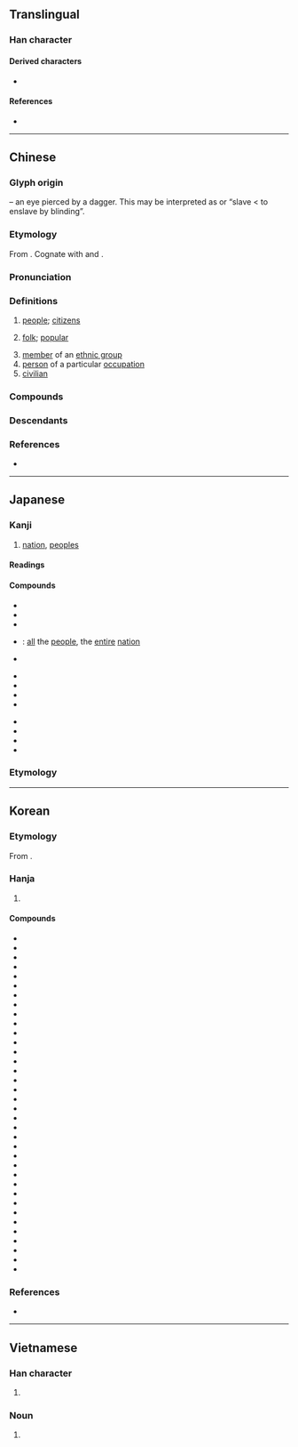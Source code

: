 {{also|艮|良}}
{{character info}}
==Translingual==
{{stroke order}}

===Han character===
{{Han char|rn=83|rad=氏|as=01|sn=5|four=77747|canj=RVP|ids=⿸⿰𠄌コ𫠠}}

====Derived characters====
* {{l|mul|[[眠]], [[氓]], [[罠]], [[囻]]}}

====References====
* {{Han ref|kx=0598.010|dkj=17028|dj=0988.320|hdz=32131.010|uh=6C11|ud=27665|bh=A5C1|bd=42433}}

----

==Chinese==
{{zh-forms}}

===Glyph origin===
{{Han etyl}}
{{liushu|p}} – an eye pierced by a dagger. This may be interpreted as {{och-l|盲|blind}} or “slave < to enslave by blinding”.

===Etymology===
From {{inh|zh|sit-pro|*r-mi(j)-n||people, man, human being}}. Cognate with {{cog|bo|མི}} and {{cog|dz|མི}}.

===Pronunciation===
{{zh-pron
|m=mín
|m-s=min2
|dg=мин1
|c=man4
|c-t=min3
|g=min4
|h=pfs=mìn;gd=min2
|j=ming1
|mb=měng
|md=mìng
|mn=bîn
|mn-t=ming5
|w=3min
|x=min2
|mc=y
|oc=y
|cat=n,a
}}

===Definitions===
{{zh-hanzi}}

# [[people]]; [[citizen]]s
#: {{zh-x|國民|citizen}}
# [[folk]]; [[popular]]
#: {{zh-x|民謠|folk song}}
# [[member]] of an [[ethnic group]]
# [[person]] of a particular [[occupation]]
# [[civilian]]

===Compounds===
{{zh-der|民間|人民|國民經濟|人民幣|勞民|國民大會|平民|厲民|平易近民|初民|公民權|俊民|公民投票|保境息民|得民|化民|下民|原住民|國民所得|國民|全民投票|升斗小民|印歐民族|公民教育|幸民|保民官|家給民足|國民年金|壽民|亂民|全民運動|中華民族|憂民|國民革命|保國安民|弔民伐罪|安民告示|大韓民國|國民車|人民團體|中華民國|平民教育|惰民|憂民憂國|憂國憂民|憂國愛民|憂國恤民|勤政愛民|國民兵|愛民如子|愚民|愚民政策|國和民順|四民|仁民愛物|全民健保|先民|便民|國民外交|國泰民安|全民政治|三民主義|但民|弭盜安民|弔民|廣土眾民|庶民|伐罪弔民|幻民|平民政治|刁民|國民權|市民農園|市民|國民住宅|小市民|島民|居民|少數民族|安民恤眾|兆民|富國安民|居民樓|害民|利國福民|官逼民反|安民|住民|子民|不死民|僑民|小民|塗炭生民|人民政府|天民|全民保險|剝削小民|國窮民困|市井小民|士民|大和民族|憂國哀民|官民|土俗民情|國困民艱|國計民生|人民日報|國民銀行|國民道德|國民教育|國民性|國民小學|國民中學|回民|吏民|國民兵役|國民福利|強姦民意|人民公社|勞民傷財|全民作戰|凡民|布衣小民|公民|全民|小國寡民|民主牆|無業遊民|民眾教育|民報|民心|民權主義|民主國家|民間藝術|民不聊生|民籍|殖民教育|畬民|移民局|民主|末民|民主政體|民不安枕|神怒民痛|民生彫敝|民主作風|民埝|民力凋弊|民業|民安物阜|民夫|民牧|民意代表|榮民節|為國為民|牖民|民謠|民社|民意機構|民聲|民初|應天從民|次殖民地|民和年稔|游牧民族|民眾運動|民族樂器|民生|民用機場|民怨盈塗|民意機關|民船|民宅|殃民|民歌五褲|榮民|窮民|民間工藝|民意|民族精神|民事訴訟|無方之民|視民如傷|民為邦本|民族性|民俗曲藝|束杖理民|民主政治|民生史觀|振民育德|殖民政府|為民除害|蒸民|新民叢報|民族|民生凋敝|民間信仰|民權初步|民營|民陣|民安國泰|游食之民|民變|新民|民俗療法|民意調查|民主大學|殖民地|民膏民脂|民族樂隊|民歌|民心趨向|民族音樂|民用|民力|水上居民|暴民|濟世安民|民間合會|殷民阜財|拳民|民極|為民除患|民族英雄|民怨沸騰|視民如子|民族舞|敬天愛民|民團|神怒民怨|擾民|民淳俗厚|民族習性|移民媽媽|民康物阜|手民|民害|萬民傘|民營企業|民隱|民有|民權運動|民生塗炭|民運|濟世愛民|救民水火|石民|殷民阜利|榮譽市民|民謠歌手|民族藝師|民智|省方觀民|民窮財匱|直接民權|生民|物阜民熙|民國|民法|民殷國富|民政|民兵|殘民以逞|漁民|病國殃民|校園民歌|流民|畏天愛民|畏天恤民|民主櫥窗|民俗|於民潤國|民天|漢民|治國安民|民賊|獨夫民賊|民信局|物阜民豐|物阜民安|牧民|民望|民族自決|民氣|生民塗炭|為民請命|民德|漢民族|禍國殃民|民家|烝民|災民|民風|民營化|漁民團體|漁民保險|游民|民瘼|為民喉舌|民蠹|民意向背|民不堪命|民情|民譽|殖民政策|海外移民|民和年豐|民志|民航|民生國計|村民|民主國|民生主義|民夷|民意測驗|民壯|民間團體|民食|民防|民間歌舞|民間文學|民選|民賊獨夫|民負|民熙物阜|民脂民膏|民胞物與|民眾|民生哲學|民治|民殷財阜|民權|民本主義|民族文化|民族意識|民族國家|民族同化|民族主義|民房|民憤|民惟邦本|民情物理|民患淡食|民怨|民心不壹|民彝|民居|民富國強|民墜塗炭|民俗音樂|民俗學|民代|民人|民享|民事|民主改革|民主化|殖民主義|殖民|民主主義|穆民|拉丁民族|漁民節|民主制度|東交民巷|民窮兵疲|民生問題|民和|民窮財盡|殘民害物|民事責任|民勞|無業游民|民用品|民時|民族性格|新民體|民謠歌曲|民謠風|應天順民|民航飛機|生事擾民|移民|貧民救助|邊疆民族|臣民|誤國害民|編民|經國濟民|義民|農民|蠹國害民|農民節|農民年金|經濟難民|莠民|齊民|遊民|誤國殄民|經世濟民|逸民|選民|難民營|貧民|蠹國殃民|線民|細民|良民|誤國殃民|護民官|與民偕樂|貧民區|龍袖嬌民|解民倒懸|齊民要術|農民曆|里民|鮮民|草民|驕民|與民休息|飢民|間接民權|顓民|順天恤民|革命民權|與民更始|風土民情|親民|節用裕民|農民團體|閒民|虐民|與民同憂|費財勞民|里民大會|鄉民|逼民為盜|魚肉鄉民|苗民|難民|貧民窟|縣民|英語民族|順民|軍民|頑民|賤民|逋民|貧民住宅|護國佑民|順應民心|黎民|蜑民|與民爭利|與民同樂|蟻民|遺民|民部|中華人民共和國|人民戰爭|民大|三民|民雄|民福|民安|民進黨|國富民強|民豐|奸民}}

===Descendants===
{{CJKV||みん|민|dân}}

===References===
* {{R:yue:Hanzi}}

----

==Japanese==

===Kanji===
{{ja-kanji|grade=4|rs=氏01}}

# [[nation]], [[people]]s

====Readings====
{{ja-readings
|goon=みん
|kanon=びん
|kun=たみ-
|nanori=たみ, ひと, み, みたみ, もと
}}

====Compounds====
{{top3}}
* {{ja-r|国%民|こく%みん}}
* {{ja-r|市%民|し%みん}}
* {{ja-r|市%民%活%動|し%みん%かつ%どう}}
* {{ja-r|万%民|ばん%みん}}: [[all]] the [[people]], the [[entire]] [[nation]]
* {{ja-r|民%意|みん%い}}
{{mid3}}
* {{ja-r|民%間|みん%かん}}
* {{ja-r|民%業|みん%ぎょう}}
* {{ja-r|民%権|みん%けん}}
* {{ja-r|民%主|みん%しゅ}}
{{mid3}}
* {{ja-r|民%衆|みん%しゅう}}
* {{ja-r|民%主%主%義|みん%しゅ%しゅ%ぎ}}
* {{ja-r|民%族|みん%ぞく}}
* {{ja-r|民%族%主%義|みん%ぞく%しゅ%ぎ}}
{{bottom}}

===Etymology===
{{ja-kanjitab|たみ|yomi=k}}
{{ja-see|たみ}}

----

==Korean==

===Etymology===
From {{der|ko|ltc|-}} {{ltc-l|民|id=1}}. {{hanja-hunmong|민|min|人類#중01B}}

===Hanja===
{{ko-hanja-search}}
{{ko-hanja|백성|민}}

# {{hanja form of|민|the [[people]], the [[populace]], the [[nation]]}}

====Compounds====
{{der-top3|Compounds}}
* {{ko-l|민가|民家}}
* {{ko-l|민간|民間}}
* {{ko-l|민권|民權}}
* {{ko-l|민도|民道}}
* {{ko-l|민란|民亂}}
* {{ko-l|민박|民泊}}
* {{ko-l|민법|民法}}
* {{ko-l|민병|民兵}}
* {{ko-l|민복|民服}}
* {{ko-l|민사|民事}}
* {{ko-l|민생|民生}}
* {{ko-l|민선|民選}}
* {{ko-l|민속|民俗}}
* {{ko-l|민심|民心}}
* {{ko-l|민영|民營}}
* {{ko-l|민요|民謠}}
* {{ko-l|민원|民願}}
* {{ko-l|민의|民意}}
* {{ko-l|민정|民政}}
* {{ko-l|민족|民族}}
* {{ko-l|민주|民主}}
* {{ko-l|민중|民衆}}
* {{ko-l|민폐|民弊}}
* {{ko-l|공민|公民}}
* {{ko-l|교민|僑民}}
* {{ko-l|국민|國民}}
* {{ko-l|농민|農民}}
* {{ko-l|상민|常民}}
* {{ko-l|서민|庶民}}
* {{ko-l|선민|選民}}
* {{ko-l|시민|市民}}
* {{ko-l|인민|人民}}
* {{ko-l|주민|住民}}
* {{ko-l|평민|平民}}
* {{ko-l|애민|愛民}}
* {{ko-l|민담|民譚}}
{{der-bottom}}

===References===
* {{R:hanjadoc|5752}}

----

==Vietnamese==

===Han character===
{{vi-hantu|[[dân]], [[rân]]|rs=氏01}}

# {{rfdef|vi|sort=氏01}}

===Noun===
{{vi-noun|sc=Hani}}

# {{han tu form of|dân}}